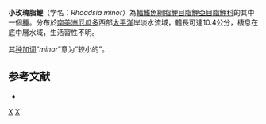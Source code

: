 {{Speciesbox 
| taxon = Rhoadsia minor
| status = NE
| status_system = IUCN3.1
| authority =  [[Eigenmann|Eigenmann]] & [[Henn|Henn]], 1914
| synonyms = 
}}
'''小玫瑰脂鯉'''（学名：''Rhoadsia minor''）為[[輻鰭魚綱|輻鰭魚綱]][[脂鯉目|脂鯉目]][[脂鯉亞目|脂鯉亞目]][[脂鯉科|脂鯉科]]的其中一個[[種|種]]。分布於[[南美洲|南美洲]][[厄瓜多|厄瓜多]]西部[[太平洋|太平洋]]岸淡水流域，體長可達10.4公分，棲息在底中層水域，生活習性不明。

其[[种加词|种加词]]“''minor''”意为“较小的”。

==参考文献==
{{refbegin}}
*{{FishBase_species|genus=Rhoadsia|species=minor|year=2014|month=1}}
{{refend}}

{{Taxonbar|from=Q5906296}}

[[Category:玫瑰脂鯉屬|X]]
[[Category:1914年描述的鱼类|X]]


{{魚類小作品}}